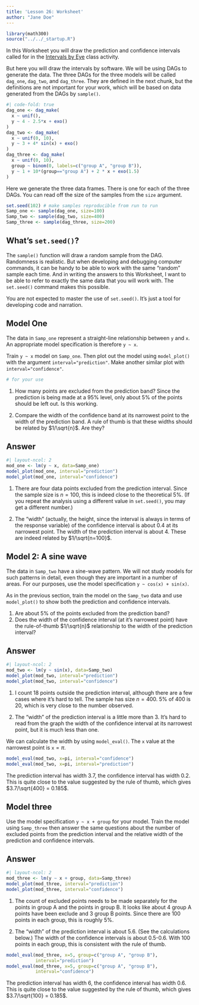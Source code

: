 ```yaml
---
title: 'Lesson 26: Worksheet'
author: "Jane Doe"
---
```


```r
library(math300)
source("../../_startup.R")
```

In this Worksheet you will draw the prediction and confidence intervals called for in the [Intervals by Eye](https://dtkaplan.github.io/Math-300Z/Day-by-day/Lesson-26/Intervals-by-eye.html) class activity.  

But here you will draw the intervals by software. We will
be using DAGs to generate the data. The three DAGs for the three models will be called `dag_one`, `dag_two`, and `dag_three`. They are defined in the next chunk, but the definitions are not important for your work, which will be based on data generated from the DAGs by `sample()`.

```r
#| code-fold: true
dag_one <- dag_make(
  x ~ unif(),
  y ~ 4 - 2.5*x + exo()
)
dag_two <- dag_make(
  x ~ unif(0, 10),
  y ~ 3 + 4* sin(x) + exo()
)
dag_three <- dag_make(
  x ~ unif(0, 10),
  group ~ binom(0, labels=c("group A", "group B")),
  y ~ 1 + 10*(group=="group A") + 2 * x + exo(1.5)
)
```

Here we generate the three data frames. There is one for each of the three DAGs. You can read off the size of the samples from the `size` argument.

```r
set.seed(102) # make samples reproducible from run to run
Samp_one <- sample(dag_one, size=100)
Samp_two <- sample(dag_two, size=400)
Samp_three <- sample(dag_three, size=200)
```
::: {.callout-note}
## What's `set.seed()`?

The `sample()` function will draw a random sample from the DAG. Randomness is realistic. But when developing and debugging computer commands, it can be handy to be able to work with the same "random" sample each time. And in writing the answers to this Worksheet, I want to be able to refer to exactly the same data that you will work with. The `set.seed()` command makes this possible. 

You are not expected to master the use of `set.seed()`. It's just a tool for developing code and narration.
:::


## Model One

The data in `Samp_one` represent a straight-line relationship between `y` and `x`. An appropriate model specification is therefore `y ~ x`.

Train `y ~ x` model on `Samp_one`. Then plot out the model using `model_plot()` with the argument `interval="prediction"`. Make another similar plot with `interval="confidence"`.

```r
# for your use

```

1. How many points are excluded from the prediction band? Since the prediction is being made at a 95% level, only about 5% of the points should be left out. Is this working.

2. Compare the width of the confidence band at its narrowest point to the width of the prediction band. A rule of thumb is that these widths should be related by $1/\sqrt{n}$. Are they?


::: {.callout-note}
## Answer

```r
#| layout-ncol: 2
mod_one <- lm(y ~ x, data=Samp_one)
model_plot(mod_one, interval="prediction")
model_plot(mod_one, interval="confidence")
```

1. There are four data points excluded from the prediction interval. Since the sample size is $n=100$, this is indeed close to the theoretical 5%. (If you repeat the analysis using a different value in `set.seed()`, you may get a different number.)

2. The "width" (actually, the height, since the interval is always in terms of the response variable) of the confidence interval is about 0.4 at its narrowest point. The width of the prediction interval is about 4. These are indeed related by $1/\sqrt{n=100}$.
:::

## Model 2: A sine wave

The data in `Samp_two` have a sine-wave pattern. We will not study models for such patterns in detail, even though they are important in a number of areas. For our purposes, use the model specification `y ~ cos(x) + sin(x)`.

As in the previous section, train the model on the `Samp_two` data and use `model_plot()` to show both the prediction and confidence intervals.

1. Are about 5% of the points excluded from the prediction band?
2. Does the width of the confidence interval (at it's narrowest point) have the rule-of-thumb $1/\sqrt{n}$ relationship to the width of the prediction interval?


::: {.callout-note}
## Answer

```r
#| layout-ncol: 2
mod_two <- lm(y ~ sin(x), data=Samp_two)
model_plot(mod_two, interval="prediction")
model_plot(mod_two, interval="confidence")
```

1. I count 18 points outside the prediction interval, although there are a few cases where it's hard to tell. The sample has size $n=400$. 5% of 400 is 20, which is very close to the number observed.  

2. The "width" of the prediction interval is a little more than 3. It's hard to read from the graph the width of the confidence interval at its narrowest point, but it is much less than one.

We can calculate the width by using `model_eval()`. The `x` value at the narrowest point is $\mathtt{x}=\pi$.

```r
model_eval(mod_two, x=pi, interval="confidence")
model_eval(mod_two, x=pi, interval="prediction")
```
The prediction interval has width 3.7, the confidence interval has width 0.2. This is quite close to the value suggested by the rule of thumb, which gives $3.7/\sqrt{400} = 0.185$.

:::

## Model three

Use the model specification `y ~ x + group` for your model. Train the model using `Samp_three` then answer the same questions about the number of excluded points from the prediction interval and the relative width of the prediction and confidence intervals.

::: {.callout-note}
## Answer

```r
#| layout-ncol: 2
mod_three <- lm(y ~ x + group, data=Samp_three)
model_plot(mod_three, interval="prediction")
model_plot(mod_three, interval="confidence")
```

1. The count of excluded points needs to be made separately for the points in group A and the points in group B. It looks like about 4 group A points have been exclude and 3 group B points. Since there are 100 points in each group, this is roughly 5%.  

2. The "width" of the prediction interval is about 5.6. (See the calculations below.) The width of the confidence intervals is about 0.5-0.6. With 100 points in each group, this is consistent with the rule of thumb.



```r
model_eval(mod_three, x=5, group=c("group A", "group B"),
           interval="prediction")
model_eval(mod_three, x=5, group=c("group A", "group B"),
           interval="confidence")
```
The prediction interval has width 6, the confidence interval has width 0.6. This is quite close to the value suggested by the rule of thumb, which gives $3.7/\sqrt{100} = 0.185$. 

:::
